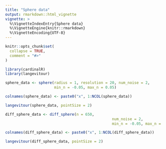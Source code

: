 ```yaml
---
title: "Sphere data"
output: rmarkdown::html_vignette
vignette: >
  %\VignetteIndexEntry{Sphere data}
  %\VignetteEngine{knitr::rmarkdown}
  %\VignetteEncoding{UTF-8}
---
```


```r
knitr::opts_chunk$set(
  collapse = TRUE,
  comment = "#>"
)
```

```r
library(cardinalR)
library(langevitour)
```

```r
sphere_data <- sphere(radius = 1, resolution = 20, num_noise = 2, 
                      min_n = -0.05, max_n = 0.05)

colnames(sphere_data) <- paste0("x", 1:NCOL(sphere_data))

langevitour(sphere_data, pointSize = 2)
```

```r
diff_sphere_data <- diff_sphere(n = 650, 
                                                num_noise = 2, 
                                                min_n = -0.05, max_n = 0.05)

colnames(diff_sphere_data) <- paste0("x", 1:NCOL(diff_sphere_data))

langevitour(diff_sphere_data, pointSize = 2)
```

